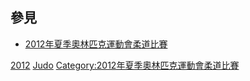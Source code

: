 
== 參見 ==
* [[2012年夏季奧林匹克運動會柔道比賽|2012年夏季奧林匹克運動會柔道比賽]]

{{categoryTOC}}

[[Category:各年夏季奧林匹克運動會柔道運動員|2012]]
[[Category:2012年夏季奧林匹克運動會運動員|Judo]]
[[Category:2012年夏季奧林匹克運動會柔道比賽|Category:2012年夏季奧林匹克運動會柔道比賽]]